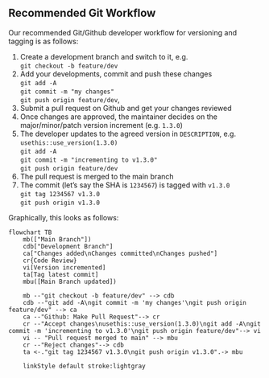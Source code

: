 ## Recommended Git Workflow

Our recommended Git/Github developer workflow for versioning and tagging is as follows:

1. Create a development branch and switch to it, e.g.  
`git checkout -b feature/dev`
2. Add your developments, commit and push these changes  
`git add -A`  
`git commit -m "my changes"`  
`git push origin feature/dev`, 
3. Submit a pull request on Github and get your changes reviewed
4. Once changes are approved, the maintainer decides on the major/minor/patch version increment (e.g. `1.3.0`)
5. The developer updates to the agreed version in `DESCRIPTION`, e.g.  
`usethis::use_version(1.3.0)`  
`git add -A`  
`git commit -m "incrementing to v1.3.0"`  
`git push origin feature/dev`
6. The pull request is merged to the main branch
7. The commit (let's say the SHA is `1234567`) is tagged with `v1.3.0`  
`git tag 1234567 v1.3.0`  
`git push origin v1.3.0`

Graphically, this looks as follows:

```mermaid

flowchart TB
    mb(["Main Branch"])
    cdb["Development Branch"]
    ca["Changes added\nChanges committed\nChanges pushed"]
    cr{Code Review}
    vi[Version incremented]
    ta[Tag latest commit]
    mbu([Main Branch updated])

    mb --"git checkout -b feature/dev" --> cdb
    cdb --"git add -A\ngit commit -m 'my changes'\ngit push origin feature/dev" --> ca
    ca --"Github: Make Pull Request"--> cr
    cr --"Accept changes\nusethis::use_version(1.3.0)\ngit add -A\ngit commit -m 'incrementing to v1.3.0'\ngit push origin feature/dev"--> vi
    vi -- "Pull request merged to main" --> mbu
    cr --"Reject changes"--> cdb
    ta <-."git tag 1234567 v1.3.0\ngit push origin v1.3.0".-> mbu

    linkStyle default stroke:lightgray 
```
